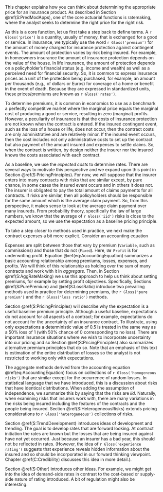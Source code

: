<!-- ## Introduction to Ratemaking-->

This chapter explains how you can think about determining the appropriate price for an insurance product. As described in Section \@ref(S:PredModApps), one of the core actuarial functions is ratemaking, where the  analyst seeks to determine the right price for the right risk.

As this is a core function, let us first take a step back to define terms. A `r Gloss('price')` is a quantity, usually of money, that is exchanged for a good or service. In insurance, we typically use the word `r Gloss('premium')` for the amount of money charged for insurance protection against contingent events. The amount of protection varies by risk being insured. For example, in homeowners insurance the amount of insurance protection depends on the value of the house. In life insurance, the amount of protection depends on a policyholder's financial status (e.g. income and wealth) as well as a perceived need for financial security. So, it is common to express insurance prices as a unit of the protection being purchased, for example, an amount per thousands (e.g., of dollars or Euros) for coverage of a home or benefit in the event of death. Because they are expressed in standardized units, these prices/premiums are known as `r Gloss('rates')`.

To determine premiums, it is common in economics to use as a benchmark a perfectly competitive market where the marginal price equals the marginal cost of producing a good or service, resulting in zero (marginal) profits. However, a peculiarity of insurance is that the costs of insurance protection are not known when the contract is entered. If the insured contingent event, such as the loss of a house or life, does not occur, then the contract costs are only administrative and are relatively minor. If the insured event occurs, then the cost includes not only administrative costs to set up the contract but also payment of the amount insured and expenses to settle claims. So, when the contract is written, by design neither the insurer nor the insured knows the costs associated with each contract.

As a baseline, we use the *expected costs* to determine rates. There are several ways to motivate this perspective and we expand upon this point in Section \@ref(S:PricingPrinciples). For now, we will suppose that the insurer enters into many contracts with risks that are similar except, by pure chance, in some cases the insured event occurs and in others it does not. The insurer is obligated to pay the total amount of claims payments for all contracts. If risks are similar, then all policyholders should be responsible for the same amount which is the average claim payment. So, from this perspective, it makes sense to look at the average claim payment over many insureds. From probability theory, specifically the law of large numbers, we know that the average of `r Gloss('iid')` risks is close to the expected amount, so we use the expectation as a baseline pricing principle.

To take a step closer to methods used in practice, we next make the contract expenses a bit more explicit. Consider an accounting equation 

\begin{equation}
\small{
\text{Premium = Loss + Fixed + Variable + UW Profit} .
}
(\#eq:AccountingEquation)
\end{equation}

Expenses are split between those that vary by premium (`Variable`, such as commissions) and those that do not (`Fixed`). Here, `UW Profit` is for underwriting profit. Equation \@ref(eq:AccountingEquation) summarizes a basic accounting relationship among premiums, losses, expenses, and profits. We will think of this relationship as holding over the sum of many contracts and work with it in *aggregate*. Then, in Section \@ref(S:AggRateMaking) we use this approach to help us think about setting premiums, for example by setting profit objectives. Specifically, Sections \@ref(S:PurePremium)  and \@ref(S:LossRatio) introduce two prevailing methods used in practice for determining premiums, the `r Gloss('pure premium')` and the `r Gloss('loss ratio')` methods.

Section \@ref(S:PricingPrinciples) will describe why the expectation is a useful baseline premium principle. Although a useful baseline, expectations do not account for all aspects of a contract; for example, expectations do not account for the uncertainty of an insurance contract. To illustrate, using only expectations a deterministic value of 0.5 is treated in the same way as a 50% loss of 1 (with 50% chance of 0 corresponding to no loss). There are important insurance situations where we wish to incorporate uncertainty into our pricing and so Section \@ref(S:PricingPrinciples) also summarizes alternative premium principles that do so. Note that an emphasis of this text is estimation of the entire distribution of losses so the analyst is not restricted to working only with expectations. 

The aggregate methods derived from the accounting equation \@ref(eq:AccountingEquation) focus on collections of `r Gloss('homogeneous risks')` that are similar except for the occurrence of random losses. In statistical language that we have introduced, this is a discussion about risks that have identical distributions. When adding the assumption of independence, we summarize this by saying that the risks are *iid*. Naturally, when examining risks that insurers work with, there are many variations in the risks being insured including the features of the contracts and the people being insured.  Section \@ref(S:HeterogeneousRisks) extends pricing considerations to `r Gloss('heterogeneous')` collections of risks.

Section \@ref(S:TrendDevelopment) introduces ideas of development and trending. The goal is to develop rates that are forward looking. At contract initiation the rates are known but the losses that are being insured against have not yet occurred. Just because an insurer has a bad year, this should not be reflected in rates. (However, the idea of `r Gloss('experience rating')` suggests that experience reveals hidden information about the insured and so should be incorporated in our forward thinking viewpoint. Chapter \@ref(C:Credibility) discusses this idea in more detail.).

Section \@ref(S:Other) introduces other ideas. For example, we might get into the idea of demand-side rates in contrast to the cost-based or supply-side nature of rating introduced. A bit of regulation might also be interesting.

